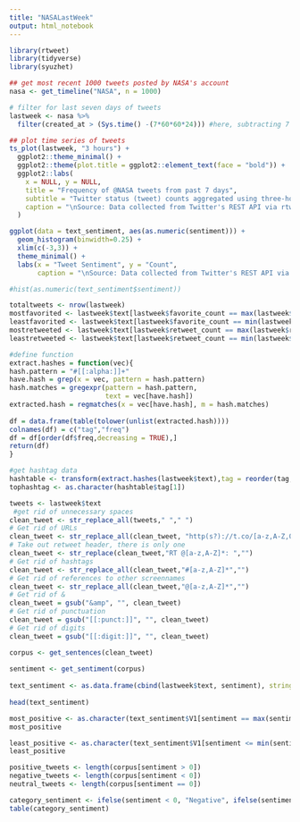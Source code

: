 ```yaml
---
title: "NASALastWeek"
output: html_notebook
---
```


```r
library(rtweet)
library(tidyverse)
library(syuzhet)
```

```r
## get most recent 1000 tweets posted by NASA's account
nasa <- get_timeline("NASA", n = 1000)
```

```r
# filter for last seven days of tweets
lastweek <- nasa %>%
  filter(created_at > (Sys.time() -(7*60*60*24))) #here, subtracting 7 days time from user's current datetime
```

```r
## plot time series of tweets
ts_plot(lastweek, "3 hours") +
  ggplot2::theme_minimal() +
  ggplot2::theme(plot.title = ggplot2::element_text(face = "bold")) +
  ggplot2::labs(
    x = NULL, y = NULL,
    title = "Frequency of @NASA tweets from past 7 days",
    subtitle = "Twitter status (tweet) counts aggregated using three-hour intervals",
    caption = "\nSource: Data collected from Twitter's REST API via rtweet"
  )
```

```r
ggplot(data = text_sentiment, aes(as.numeric(sentiment))) +
  geom_histogram(binwidth=0.25) +
  xlim(c(-3,3)) +
  theme_minimal() +
  labs(x = "Tweet Sentiment", y = "Count",
       caption = "\nSource: Data collected from Twitter's REST API via rtweet")

#hist(as.numeric(text_sentiment$sentiment))
```

```r
totaltweets <- nrow(lastweek)
mostfavorited <- lastweek$text[lastweek$favorite_count == max(lastweek$favorite_count)][1]
leastfavorited <- lastweek$text[lastweek$favorite_count == min(lastweek$favorite_count)][1]
mostretweeted <- lastweek$text[lastweek$retweet_count == max(lastweek$retweet_count)][1]
leastretweeted <- lastweek$text[lastweek$retweet_count == min(lastweek$retweet_count)][1]
```

```r
#define function
extract.hashes = function(vec){
hash.pattern = "#[[:alpha:]]+"
have.hash = grep(x = vec, pattern = hash.pattern)
hash.matches = gregexpr(pattern = hash.pattern,
                        text = vec[have.hash])
extracted.hash = regmatches(x = vec[have.hash], m = hash.matches)
 
df = data.frame(table(tolower(unlist(extracted.hash))))
colnames(df) = c("tag","freq")
df = df[order(df$freq,decreasing = TRUE),]
return(df)
}

#get hashtag data
hashtable <- transform(extract.hashes(lastweek$text),tag = reorder(tag,freq))
tophashtag <- as.character(hashtable$tag[1])
```

```r
tweets <- lastweek$text
 #get rid of unnecessary spaces
clean_tweet <- str_replace_all(tweets," "," ")
# Get rid of URLs
clean_tweet <- str_replace_all(clean_tweet, "http(s?)://t.co/[a-z,A-Z,0-9]*","")
# Take out retweet header, there is only one
clean_tweet <- str_replace(clean_tweet,"RT @[a-z,A-Z]*: ","")
# Get rid of hashtags
clean_tweet <- str_replace_all(clean_tweet,"#[a-z,A-Z]*","")
# Get rid of references to other screennames
clean_tweet <- str_replace_all(clean_tweet,"@[a-z,A-Z]*","") 
# Get rid of &
clean_tweet = gsub("&amp", "", clean_tweet)
# Get rid of punctuation
clean_tweet = gsub("[[:punct:]]", "", clean_tweet)
# Get rid of digits
clean_tweet = gsub("[[:digit:]]", "", clean_tweet)
```

```r
corpus <- get_sentences(clean_tweet)
 
sentiment <- get_sentiment(corpus)
 
text_sentiment <- as.data.frame(cbind(lastweek$text, sentiment), stringsAsFactors = F)
 
head(text_sentiment)

most_positive <- as.character(text_sentiment$V1[sentiment == max(sentiment)][1])
most_positive

least_positive <- as.character(text_sentiment$V1[sentiment <= min(sentiment)][1])
least_positive

positive_tweets <- length(corpus[sentiment > 0])
negative_tweets <- length(corpus[sentiment < 0])
neutral_tweets <- length(corpus[sentiment == 0])

category_sentiment <- ifelse(sentiment < 0, "Negative", ifelse(sentiment > 0, "Positive", "Neutral"))
table(category_sentiment)
```


